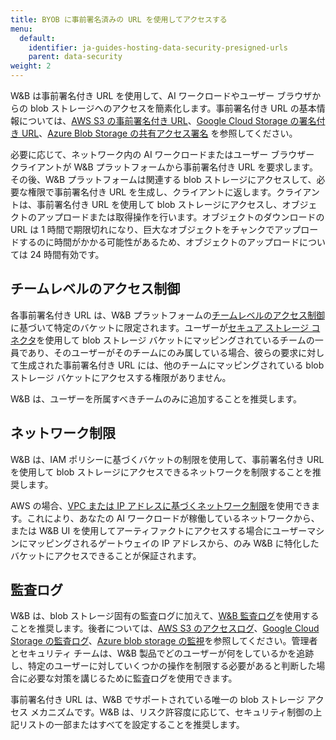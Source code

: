 ```yaml
---
title: BYOB に事前署名済みの URL を使用してアクセスする
menu:
  default:
    identifier: ja-guides-hosting-data-security-presigned-urls
    parent: data-security
weight: 2
---
```


W&B は事前署名付き URL を使用して、AI ワークロードやユーザー ブラウザからの blob ストレージへのアクセスを簡素化します。事前署名付き URL の基本情報については、[AWS S3 の事前署名付き URL](https://docs.aws.amazon.com/AmazonS3/latest/userguide/using-presigned-url.html)、[Google Cloud Storage の署名付き URL](https://cloud.google.com/storage/docs/access-control/signed-urls)、[Azure Blob Storage の共有アクセス署名](https://learn.microsoft.com/azure/storage/common/storage-sas-overview) を参照してください。

必要に応じて、ネットワーク内の AI ワークロードまたはユーザー ブラウザー クライアントが W&B プラットフォームから事前署名付き URL を要求します。その後、W&B プラットフォームは関連する blob ストレージにアクセスして、必要な権限で事前署名付き URL を生成し、クライアントに返します。クライアントは、事前署名付き URL を使用して blob ストレージにアクセスし、オブジェクトのアップロードまたは取得操作を行います。オブジェクトのダウンロードの URL は 1 時間で期限切れになり、巨大なオブジェクトをチャンクでアップロードするのに時間がかかる可能性があるため、オブジェクトのアップロードについては 24 時間有効です。

## チームレベルのアクセス制御

各事前署名付き URL は、W&B プラットフォームの[チームレベルのアクセス制御](/ja/guides/hosting/iam/access-management/manage-organization.md#add-and-manage-teams) に基づいて特定のバケットに限定されます。ユーザーが[セキュア ストレージ コネクタ](/ja/./secure-storage-connector)を使用して blob ストレージ バケットにマッピングされているチームの一員であり、そのユーザーがそのチームにのみ属している場合、彼らの要求に対して生成された事前署名付き URL には、他のチームにマッピングされている blob ストレージ バケットにアクセスする権限がありません。

<Note>
W&B は、ユーザーを所属すべきチームのみに追加することを推奨します。
</Note>

## ネットワーク制限

W&B は、IAM ポリシーに基づくバケットの制限を使用して、事前署名付き URL を使用して blob ストレージにアクセスできるネットワークを制限することを推奨します。

AWS の場合、[VPC または IP アドレスに基づくネットワーク制限](https://docs.aws.amazon.com/AmazonS3/latest/userguide/using-presigned-url.html#PresignedUrlUploadObject-LimitCapabilities)を使用できます。これにより、あなたの AI ワークロードが稼働しているネットワークから、または W&B UI を使用してアーティファクトにアクセスする場合にユーザーマシンにマッピングされるゲートウェイの IP アドレスから、のみ W&B に特化したバケットにアクセスできることが保証されます。

## 監査ログ

W&B は、blob ストレージ固有の監査ログに加えて、[W&B 監査ログ](/ja/../monitoring-usage/audit-logging)を使用することを推奨します。後者については、[AWS S3 のアクセスログ](https://docs.aws.amazon.com/AmazonS3/latest/userguide/ServerLogs.html)、[Google Cloud Storage の監査ログ](https://cloud.google.com/storage/docs/audit-logging)、[Azure blob storage の監視](https://learn.microsoft.com/azure/storage/blobs/monitor-blob-storage)を参照してください。管理者とセキュリティ チームは、W&B 製品でどのユーザーが何をしているかを追跡し、特定のユーザーに対していくつかの操作を制限する必要があると判断した場合に必要な対策を講じるために監査ログを使用できます。

<Note>
事前署名付き URL は、W&B でサポートされている唯一の blob ストレージ アクセス メカニズムです。W&B は、リスク許容度に応じて、セキュリティ制御の上記リストの一部またはすべてを設定することを推奨します。
</Note>